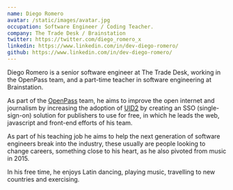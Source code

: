 ```yaml
---
name: Diego Romero
avatar: /static/images/avatar.jpg
occupation: Software Engineer / Coding Teacher.
company: The Trade Desk / Brainstation
twitter: https://twitter.com/diego_romero_x
linkedin: https://www.linkedin.com/in/dev-diego-romero/
github: https://www.linkedin.com/in/dev-diego-romero/
---
```


Diego Romero is a senior software engineer at The Trade Desk, working in the OpenPass team, and a part-time teacher in software engineering at Brainstation.

As part of the [OpenPass](https://myopenpass.com/) team, he aims to improve the open internet and journalism by increasing the adoption of [UID2](https://unifiedid.com/) by creating an SSO (single-sign-on) solution for publishers to use for free, in which he leads the web, javascript and front-end efforts of his team.

As part of his teaching job he aims to help the next generation of software engineers break into the industry, these usually are people looking to change careers, something close to his heart, as he also pivoted from music in 2015.

In his free time, he enjoys Latin dancing, playing music, travelling to new countries and exercising.
